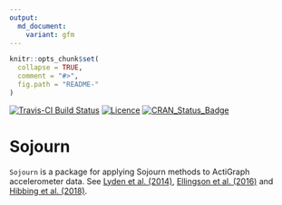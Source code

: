 ```yaml
---
output:
  md_document:
    variant: gfm
---
```


<!-- README.md is generated from README.Rmd. Please edit that file -->

```r
knitr::opts_chunk$set(
  collapse = TRUE,
  comment = "#>",
  fig.path = "README-"
)
```

[![Travis-CI Build Status](https://travis-ci.org/paulhibbing/Sojourn.svg?branch=master)](https://travis-ci.org/paulhibbing/Sojourn)
[![Licence](https://img.shields.io/badge/licence-GPL--3-blue.svg)](https://www.gnu.org/licenses/gpl-3.0.en.html)
[![CRAN_Status_Badge](http://www.r-pkg.org/badges/version/Sojourn)](https://cran.r-project.org/package=Sojourn)

# Sojourn

`Sojourn` is a package for applying Sojourn methods to ActiGraph accelerometer data. See [Lyden et al. (2014)](https://www.ncbi.nlm.nih.gov/pubmed/23860415), [Ellingson et al. (2016)](https://www.ncbi.nlm.nih.gov/pubmed/?term=Validity+of+an+Integrative+Method+for+Processing+Physical+Activity+Data) and [Hibbing et al. (2018)](https://www.ncbi.nlm.nih.gov/pubmed/29135657).
